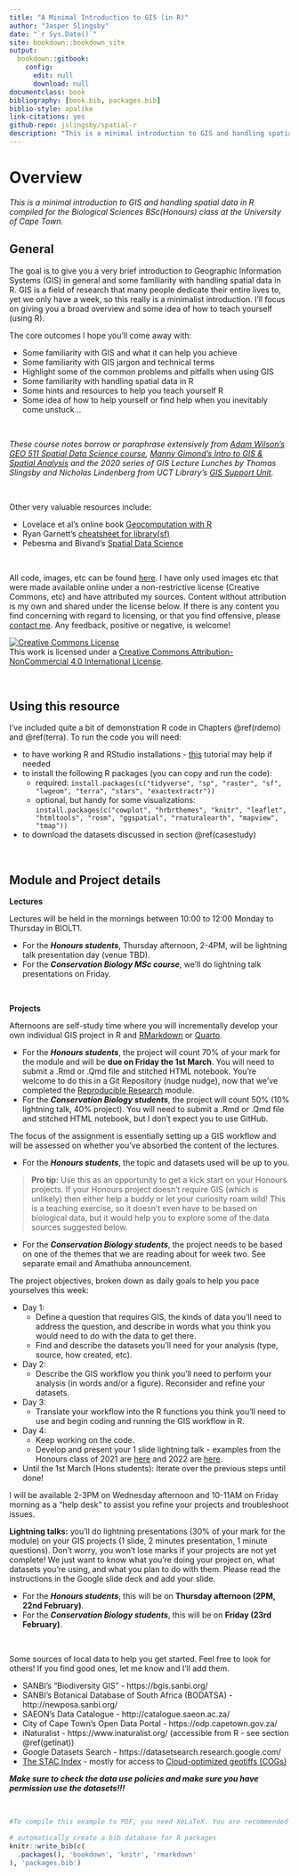 ```yaml
--- 
title: "A Minimal Introduction to GIS (in R)"
author: "Jasper Slingsby"
date: "`r Sys.Date()`"
site: bookdown::bookdown_site
output: 
  bookdown::gitbook:
    config:
      edit: null
      download: null
documentclass: book
bibliography: [book.bib, packages.bib]
biblio-style: apalike
link-citations: yes
github-repo: jslingsby/spatial-r
description: "This is a minimal introduction to GIS and handling spatial data in R compiled for the Biological Sciences BSc(Honours) class at the University of Cape Town."
---
```


# Overview

_This is a minimal introduction to GIS and handling spatial data in R compiled for the Biological Sciences BSc(Honours) class at the University of Cape Town._


## General

The goal is to give you a very brief introduction to Geographic Information Systems (GIS) in general and some familiarity with handling spatial data in R. GIS is a field of research that many people dedicate their entire lives to, yet we only have a week, so this really is a minimalist introduction. I'll focus on giving you a broad overview and some idea of how to teach yourself (using R).

The core outcomes I hope you'll come away with:

* Some familiarity with GIS and what it can help you achieve
* Some familiarity with GIS jargon and technical terms
* Highlight some of the common problems and pitfalls when using GIS
* Some familiarity with handling spatial data in R
* Some hints and resources to help you teach yourself R
* Some idea of how to help yourself or find help when you inevitably come unstuck... 

<br>

_These course notes borrow or paraphrase extensively from [Adam Wilson's GEO 511 Spatial Data Science course](http://adamwilsonlabedu.github.io/GEO511/index.html), [Manny Gimond's Intro to GIS & Spatial Analysis](https://mgimond.github.io/Spatial/index.html) and the 2020 series of GIS Lecture Lunches by Thomas Slingsby and Nicholas Lindenberg from UCT Library's [GIS Support Unit](http://www.lib.uct.ac.za/lib/services/gis-support)._ 

<br>

Other very valuable resources include:

* Lovelace et al's online book [Geocomputation with R](https://geocompr.robinlovelace.net/)
* Ryan Garnett's [cheatsheet for library(sf)](https://github.com/rstudio/cheatsheets/blob/main/sf.pdf)
* Pebesma and Bivand's [Spatial Data Science](https://r-spatial.org/book/)

<br>

All code, images, etc can be found [here](https://github.com/jslingsby/spatial-r). I have only used images etc that were made available online under a non-restrictive license (Creative Commons, etc) and have attributed my sources. Content without attribution is my own and shared under the license below. If there is any content you find concerning with regard to licensing, or that you find offensive, please [contact me](https://www.ecologi.st/contact/). Any feedback, positive or negative, is welcome!

<a rel="license" href="http://creativecommons.org/licenses/by-nc/4.0/"><img alt="Creative Commons License" style="border-width:0" src="https://i.creativecommons.org/l/by-nc/4.0/88x31.png" /></a><br />This work is licensed under a <a rel="license" href="http://creativecommons.org/licenses/by-nc/4.0/">Creative Commons Attribution-NonCommercial 4.0 International License</a>.

<br>

## Using this resource {#using}

I've included quite a bit of demonstration R code in Chapters \@ref(rdemo) and \@ref(terra). To run the code you will need:

* to have working R and RStudio installations - [this](https://learnr-examples.shinyapps.io/ex-setup-r/) tutorial may help if needed
* to install the following R packages (you can copy and run the code):
  - required: `install.packages(c("tidyverse", "sp", "raster", "sf", "lwgeom", "terra", "stars", "exactextractr"))`
  - optional, but handy for some visualizations: `install.packages(c("cowplot", "hrbrthemes", "knitr", "leaflet", "htmltools", "rosm", "ggspatial", "rnaturalearth", "mapview", "tmap"))`
* to download the datasets discussed in section \@ref(casestudy)

<br>

## Module and Project details

**Lectures** 

Lectures will be held in the mornings between 10:00 to 12:00 Monday to Thursday in BIOLT1. 

- For the _**Honours students**_, Thursday afternoon, 2-4PM, will be lightning talk presentation day (venue TBD). 
- For the _**Conservation Biology MSc course**_, we'll do lightning talk presentations on Friday.

<br>

**Projects**

Afternoons are self-study time where you will incrementally develop your own individual GIS project in R and [RMarkdown](https://rmarkdown.rstudio.com/) or [Quarto](https://quarto.org/). 

- For the _**Honours students**_, the project will count 70% of your mark for the module and will be **due on Friday the 1st March**. You will need to submit a .Rmd or .Qmd file and stitched HTML notebook. You're welcome to do this in a Git Repository (nudge nudge), now that we've completed the [Reproducible Research](https://www.ecologi.st/data-management/) module. 
- For the _**Conservation Biology students**_, the project will count 50% (10% lightning talk, 40% project). You will need to submit a .Rmd or .Qmd file and stitched HTML notebook, but I don't expect you to use GitHub.

The focus of the assignment is essentially setting up a GIS workflow and will be assessed on whether you've absorbed the content of the lectures. 

- For the _**Honours students**_, the topic and datasets used will be up to you. 

>**Pro tip:** Use this as an opportunity to get a kick start on your Honours projects. If your Honours project doesn't require GIS (which is unlikely) then either help a buddy or let your curiosity roam wild! This is a teaching exercise, so it doesn't even have to be based on biological data, but it would help you to explore some of the data sources suggested below.

- For the _**Conservation Biology students**_, the project needs to be based on one of the themes that we are reading about for week two. See separate email and Amathuba announcement.

The project objectives, broken down as daily goals to help you pace yourselves this week:

* Day 1: 
  - Define a question that requires GIS, the kinds of data you'll need to address the question, and describe in words what you think you would need to do with the data to get there.
  - Find and describe the datasets you’ll need for your analysis (type, source, how created, etc).
* Day 2: 
  - Describe the GIS workflow you think you'll need to perform your analysis (in words and/or a figure). Reconsider and refine your datasets.
* Day 3: 
  - Translate your workflow into the R functions you think you'll need to use and begin coding and running the GIS workflow in R.
* Day 4: 
  - Keep working on the code. 
  - Develop and present your 1 slide lightning talk - examples from the Honours class of 2021 are [here](https://docs.google.com/presentation/d/1591HITImkhsf0VT96ae2JqAguy3K0lPeGn0-spA1M18/edit?usp=sharing) and 2022 are [here](https://docs.google.com/presentation/d/1C8kseabbqRiP1VFxnY_7znP7L2_QogmVjMMTB7mUflw/edit?usp=sharing).
* Until the 1st March (Hons students): Iterate over the previous steps until done!

I will be available 2-3PM on Wednesday afternoon and 10-11AM on Friday morning as a "help desk" to assist you refine your projects and troubleshoot issues.

**Lightning talks:** you'll do lightning presentations (30% of your mark for the module) on your GIS projects (1 slide, 2 minutes presentation, 1 minute questions). Don't worry, you won't lose marks if your projects are not yet complete! We just want to know what you're doing your project on, what datasets you're using, and what you plan to do with them. Please read the instructions in the Google slide deck and add your slide. 

- For the _**Honours students**_, this will be on **Thursday afternoon (2PM, 22nd February)**. 
- For the _**Conservation Biology students**_, this will be on **Friday (23rd February)**. 

<br>

Some sources of local data to help you get started. Feel free to look for others! If you find good ones, let me know and I'll add them.

* SANBI's "Biodiversity GIS" - https://bgis.sanbi.org/
* SANBI's Botanical Database of South Africa (BODATSA) - http://newposa.sanbi.org/
* SAEON's Data Catalogue - http://catalogue.saeon.ac.za/
* City of Cape Town's Open Data Portal - https://odp.capetown.gov.za/
* iNaturalist - https://www.inaturalist.org/ (accessible from R - see section \@ref(getinat))
* Google Datasets Search - https://datasetsearch.research.google.com/
* [The STAC Index](https://stacindex.org/) - mostly for access to [Cloud-optimized geotiffs (COGs)](https://www.ecologi.st/spatial-r/terra.html#cloud-optimized-geotiffs-cogs)


**_Make sure to check the data use policies and make sure you have permission use the datasets!!!_**


<br>

```r
#To compile this example to PDF, you need XeLaTeX. You are recommended to install TinyTeX (which includes XeLaTeX): <https://yihui.name/tinytex/>.

# automatically create a bib database for R packages
knitr::write_bib(c(
  .packages(), 'bookdown', 'knitr', 'rmarkdown'
), 'packages.bib')
```
